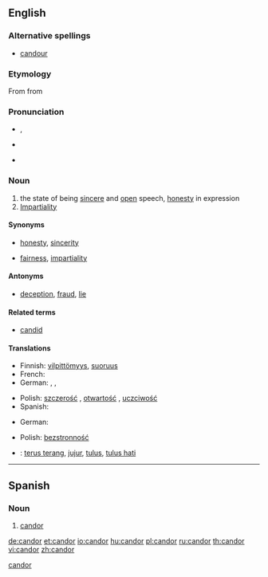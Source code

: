 {{was wotd|2008|March|12}}
{{also|candour}}<!--If you edit this entry, please also edit [[candour]] to ensure these two entries remain synchronized.-->[[Category:Synchronized entries|candor]]
==English==

===Alternative spellings===
* {{qualifier|mostly UK}} [[candour]]

===Etymology===
From {{etyl|la}} {{term|candor||brightness, whiteness|lang=la}} from {{term|candeo|candeō|I shine|lang=la}}

===Pronunciation===
* {{a|RP}} {{IPA|/ˈkæn.də/}}, {{SAMPA|/"k{n.d@/}}
* {{a|US}} {{IPA|/ˈkæn.dɚ/}}
* {{audio|en-us-candor.ogg|Audio (US)}}

===Noun===
{{en-noun|-}}

# the state of being [[sincere]] and [[open]] speech, [[honesty]] in expression
# [[impartiality|Impartiality]]

====Synonyms====
* {{sense|sincere and open speech}} [[honesty]], [[sincerity]]
* {{sense|impartiality}} [[fairness]], [[impartiality]]

====Antonyms====
* {{sense|sincere and open speech}} [[deception]], [[fraud]], [[lie]]

====Related terms====
* [[candid]]

====Translations====
{{trans-top|sincere and open speech, honesty in expression}}
* Finnish: [[vilpittömyys]], [[suoruus]]
* French: {{t+|fr|candeur|f}}
* German: {{t+|de|Aufrichtigkeit|f}}, {{t+|de|Freimut|m}}, {{t+|de|Redlichkeit|f}}
{{trans-mid}}
* Polish: [[szczerość]] {{f}}, [[otwartość]] {{f}}, [[uczciwość]] {{f}}
* Spanish: {{t-|es|candor}}
{{trans-bottom}}

{{trans-top|impartiality}}
* German: {{t+|de|Offenheit|f}}
{{trans-mid}}
* Polish: [[bezstronność]] {{f}}
{{trans-bottom}}

{{checktrans-top}}
{{trans-mid}}
* {{ttbc|Indonesian}}: [[terus terang]], [[jujur]], [[tulus]], [[tulus hati]]
{{trans-bottom}}

----
==Spanish==

===Noun===
{{es-noun-m|pl=candores}}

# [[candor]]

[[de:candor]]
[[et:candor]]
[[io:candor]]
[[hu:candor]]
[[pl:candor]]
[[ru:candor]]
[[th:candor]]
[[vi:candor]]
[[zh:candor]]